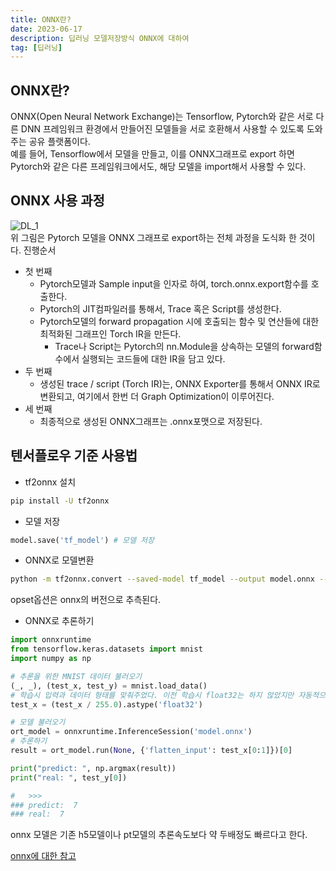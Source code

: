 ```yaml
---
title: ONNX란?
date: 2023-06-17
description: 딥러닝 모델저장방식 ONNX에 대하여
tag: [딥러닝]
---  
```


## ONNX란?  
ONNX(Open Neural Network Exchange)는 Tensorflow, Pytorch와 같은 서로 다른 DNN 프레임워크 환경에서 만들어진 모델들을 서로 호환해서 사용할 수 있도록 도와주는 공유 플랫폼이다.  
예를 들어, Tensorflow에서 모델을 만들고, 이를 ONNX그래프로 export 하면 Pytorch와 같은 다른 프레임워크에서도, 해당 모델을 import해서 사용할 수 있다.  

## ONNX 사용 과정  
![DL_1](https://img1.daumcdn.net/thumb/R1280x0/?scode=mtistory2&fname=https%3A%2F%2Fblog.kakaocdn.net%2Fdn%2F3cSbe%2FbtrrwfYkfM4%2FtdXyMOaeJhddQaeG3XTLu1%2Fimg.png)  
위 그림은 Pytorch 모델을 ONNX 그래프로 export하는 전체 과정을 도식화 한 것이다. 
진행순서
- 첫 번째  
  - Pytorch모델과 Sample input을 인자로 하여, torch.onnx.export함수를 호출한다.  
  - Pytorch의 JIT컴파일러를 통해서, Trace 혹은 Script를 생성한다.  
  - Pytorch모델의 forward propagation 시에 호출되는 함수 및 연산들에 대한 최적화된 그래프인 Torch IR을 만든다.  
    - Trace나 Script는 Pytorch의 nn.Module을 상속하는 모델의 forward함수에서 실행되는 코드들에 대한 IR을 담고 있다.  
- 두 번째  
  - 생성된 trace / script (Torch IR)는, ONNX Exporter를 통해서 ONNX IR로 변환되고, 여기에서 한번 더 Graph Optimization이 이루어진다.  
- 세 번째  
  - 최종적으로 생성된 ONNX그래프는 .onnx포맷으로 저장된다.  

## 텐서플로우 기준 사용법  
- tf2onnx 설치
```bash
pip install -U tf2onnx
```
- 모델 저장
```python
model.save('tf_model') # 모델 저장
```

- ONNX로 모델변환
```bash
python -m tf2onnx.convert --saved-model tf_model --output model.onnx --opset 12
```
opset옵션은 onnx의 버전으로 추측된다.  

- ONNX로 추론하기
```python
import onnxruntime
from tensorflow.keras.datasets import mnist
import numpy as np

# 추론을 위한 MNIST 데이터 불러오기
(_, _), (test_x, test_y) = mnist.load_data()
# 학습시 입력과 데이터 형태를 맞춰주었다. 이전 학습시 float32는 하지 않았지만 자동적으로 변환되었던 부분이다.
test_x = (test_x / 255.0).astype('float32')

# 모델 불러오기
ort_model = onnxruntime.InferenceSession('model.onnx')
# 추론하기
result = ort_model.run(None, {'flatten_input': test_x[0:1]})[0]

print("predict: ", np.argmax(result))
print("real: ", test_y[0])

#   >>>
### predict:  7
### real:  7
```

onnx 모델은 기존 h5모델이나 pt모델의 추론속도보다 약 두배정도 빠르다고 한다.  

[onnx에 대한 참고](https://wooono.tistory.com/415)
